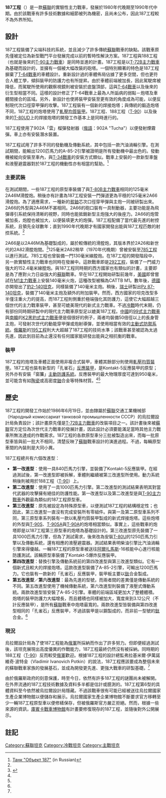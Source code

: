 {{noteTA
|G1=Military
}}
{{Infobox Weapon|is_vehicle=yes
| name=187工程 <br/>Объект 187
| image=
| caption=
| type=[[主力戰車|主力戰車]]
| origin={{flagcountry|USSR}}
<!-- Service history -->
|service=  
|用戶={{USSR}}
|wars=
|designer=[[乌拉尔机车车辆厂|烏拉爾設計局]]
|design_date=1986年6月19日
|manufacturer=
|unit_cost=
|production_date=
|number=
|variants=第一改進型<br/>第二改進型<br/>第三改進型<br/>第四改進型<br/>第五改進型<br/>第六改進型
| crew=3人
| length=不詳
| width=不詳
| height=不詳
| weight=50[[公噸|公噸]]
| armour=950毫米<br/>複合裝甲<br/>[[反應裝甲|反應裝甲]]<br/>軋壓均質裝甲
| primary_armament=1×125毫米2A66滑膛炮（48倍徑）
| secondary_armament=1×7.62毫米PKT同軸機槍<br/>1×12.7毫米[[NSV重機槍|NSVT防空機槍]]
| engine=А-85-2柴油引擎
| engine_power=1200匹[[馬力|馬力]]
| suspension=
| speed=
| pw_ratio=
| vehicle_range=
}}
{{冷戰坦克}}

'''187工程'''（{{lang-ru|Объект 187|Object 187}}）是一款[[蘇聯|蘇聯]]的實驗性主力戰車，發展於1980年代晚期至1990年代中期。由於該戰車有許多技術數據和細節被列為機密，且尚未公布，因此187工程較不為外界所知。

== 設計 ==

187工程裝備了尖端科技的系統，並且減少了許多傳統[[蘇聯|蘇聯]]戰車的缺點。該戰車原先僅被定位為新型戰鬥平台發展完成以前的暫時性解決方案。187工程與188工程（也就是後來的[[T-90主戰坦克|T-90主力戰車]]）是同時並進的計畫。187工程是以[[T-72主戰坦克|T-72B主力戰車]]為基礎而設計的，並擁有一個被大幅改裝的砲塔。一個特別顯著的特色是187工程摒棄了[[T-64主战坦克|T-64戰車]]的車體設計。重新設計過的車體佈局佔據了更多空間，但也更符合人體工學，傾斜裝甲的防護力也有所提昇。由於車體前端被加長，因此駕駛席被降低，而駕駛所使用的觀察視鏡則被安裝於底盤頂部，這與[[T-64主战坦克|T-64戰車]]以及後來的衍生型相當不同。這樣的設計修正了T-64戰車上最為人所詬病的弱點－炮塔及車體間接合的區域。另外，新設計也使將裝甲安裝至更有效的角度成為可能，以便反制現代次口徑穿甲彈的攻擊。187工程裝有一個新的焊接炮塔；與傳統的鍛造炮塔不同，187工程的炮塔使用了[[軋壓均質裝甲|軋壓均質裝甲]]。187工程、188工程（[[T-90主戰坦克|T-90]]）以及後來的[[T-80主戰坦克|T-80UD]]上的焊接炮塔的開發工作基本上是同時進行的。

187工程使用了902A「雲」榴彈發射器（[[俄語|俄語]]：902A "Tucha"）以便發射煙霧彈。車上亦有安裝潛水裝置。

187工程試用了許多不同的發動機及傳動系統，其中包括一款汽油渦輪引擎。在測試期間，能輸出1200匹馬力的A-85-2引擎被證明是所有發動機中最出色的。發動機被縱向安裝至車內，與[[T-34戰車|T-34戰車]]的安裝方式類似。戰車上安裝的一款新型車盤和液壓避震器對於187工程的機動性亦有相當的幫助。<ref name="Танк Объект 187">[http://www.otvaga2004.narod.ru/publ_w4/021_187.htm Танк "Объект 187"] {{Wayback|url=http://www.otvaga2004.narod.ru/publ_w4/021_187.htm |date=20100121053646 }} (in Russian)</ref>

=== 主要武裝 ===
在測試期間，一些187工程的原型車裝備了與[[T-80主戰坦克|T-80B主力戰車]]相同的125毫米2A46M滑膛炮。稍後亦有計畫為187工程安裝一門彈道更為平穩的125毫米2A66滑膛炮。為了適應需求，一種新的[[貧鈾|貧鈾]]芯次口徑穿甲彈與主炮一同被研製出來。2A66的外型與2A46M不甚相同。2A66的砲口裝有一具制動器，主要功能是為飛彈導引系統保持清晰的視野，同時也能抵銷新型主炮強大的後座力。2A66的炮管被加長，炮膛也被加大，以便裝填更大的炮彈。187工程配備了當代最先進的射控系統，且領先全球數年；直到1990年代晚期才有國家開發出能與187工程匹敵的射控系統。<ref name="Танк Объект 187"/>

2A66是以2A46M為基礎製成的，屬於較傳統的滑膛炮，其版本界於2A26和新世代的2A82滑膛炮間。<ref name="meshwar.vistcom.ru">{{Cite web |url=http://www.meshwar.vistcom.ru/tech/ob187.htm |title=Экспериментальный основной боевой танк "Объект 187" |accessdate=2016-02-17 |archive-date=2009-09-19 |archive-url=https://web.archive.org/web/20090919021504/http://www.meshwar.vistcom.ru/tech/ob187.htm |dead-url=yes }}</ref>125毫米2A82稍早（1970年代晚期）曾被安裝至[[785工程|785工程]]以進行測試。785工程也曾裝備一門130毫米線膛炮。在187工程的開發階段中，另一款實驗性主力戰車也同時在發展中。這款戰車即是[[292工程|292工程]]，裝備了一門威力強大的152.4毫米線膛炮。與187工程同時期的西方國家也有類似的計畫，主要即是為了應對火力日益強大的[[蘇聯|蘇聯]]戰車。早在187工程開始研製前幾年，[[美國|美國]]即曾嘗試在[[M1主力戰車|M1主力戰車]]上安裝140毫米火炮，這種改型被稱為CATTB M1。數年後，[[德國|德國]]亦開發出了[[豹2型坦克|豹2-140坦克]]，同樣裝備了140毫米主炮。稍後，[[瑞士|瑞士]]研製出[[豹2型坦克|Pz 87-140坦克]]，裝備了140毫米主炮及額外的附加裝甲。然而，西方國家的坦克改型多半僅注重火力的提高，而187工程則側重於極端強化其防護力，這使它大幅超越三個世代的主力戰車裝甲，甚至可媲美現代的新式主力戰車。不過[[冷戰|冷戰]]時代末期，仍有部份同時期研製中的現代主力戰車原型足以媲美187工程。[[中华人民共和国|中國]]的[[ZTZ-99主战坦克|99式主力戰車]]與[[大韩民国|南韓]]的[[K2主力戰車|K2黑豹式主力戰車]]便是個很好的例子，兩者均裝備50倍徑以上的長身管主炮，可發射次世代的動能穿甲彈或炮射導彈，並使用相當有效的[[主动防护系统|主動式防禦系統]]。[[俄羅斯|俄羅斯]]的[[T-95主力戰車|195工程]]則大大超越了187工程的技術水準；該戰車甚至被認為太過先進，因此到目前為止還沒有任何國家能研發出能與之相抗衡的戰車。

=== 裝甲 ===
187工程的炮塔及車體正面使用非複合式裝甲，車體其餘部分則使用[[軋壓均質裝甲|軋壓均質裝甲]]。187工程也裝有新型的「孔雀石」[[反应装甲|反應裝甲]]，是Kontakt-5反應裝甲的原型；另外亦有安裝「窗簾」[[主动防护系统|主動防護系統]]。反應裝甲的最大物理厚度可達到950毫米，並可能含有如[[陶瓷器|陶瓷]]或高密度[[鈾|鈾]]合金等特殊材質。<ref name="Танк Объект 187"/><ref name="meshwar.vistcom.ru"/>

== 歷史 ==
187工程的開發工作始於1986年6月19日，並由隸屬於[[蘇聯|蘇聯]]交通工業機械部（Народный комиссариат танковой промышленности СССР）的烏拉爾設計局負責設計；該計畫原先僅是[[T-72主戰坦克|T-72B主力戰車]]的改裝項目之一。該計畫後來被[[蘇聯|蘇聯]]官方定位為次世代主力戰車的發展計畫，因此設計必須要能滿足當時其他主力戰車所無法達成的作戰需求。187工程的各款原型車分三批被製造出來，而每一批原型車皆與前一批大不相同，清楚反映了[[蘇聯|蘇聯]]戰車設計的演進過程。不過，每輛原型車間的內裝則是大同小異。

187工程總共有六個改進型：
* '''第一改進型'''：使用一具840匹馬力引擎，並裝備了Kontakt-5反應裝甲。在經過測試後，第一改進型即被拆解，車體則繼續被第三改進型所使用。動力系統稍後則被用於188工程（[[T-90主戰坦克|T-90]]）上。
* '''第二改進型'''：使用了一具1000匹馬力引擎。第二改進型的測試結果表明其對當代武器的攻擊擁有絕佳的防護性能。第一改進型以及第二改進型是與[[T-90主戰坦克|T-90主力戰車]]外觀最為類似的187工程原型車。
* '''第三改進型'''：原先被設定為特殊原型車，以便測試187工程的結構穩定性；也因此，第三改進型一直沒有完成安裝所有零組件。與第一及第二原型車系列不同，第三原型車系列裝有一款以軋壓均質裝甲製成的新式焊接炮塔。這些炮塔的外型與[[T-90主戰坦克|T-90S]]、[[T-90主戰坦克|T-90SA]]與[[T-90主戰坦克|T-90A]]的炮塔相當類似。事實上，這些戰車的炮塔即是以187工程第三原型車的炮塔為基礎設計的。第三改進型原先裝備了一具1000匹馬力引擎，但為了測試需求，後來改為安裝[[T-80U|T-80U]]的1250匹馬力引擎以及傳動系統，還有相應的液壓避震器。測試結果表明柴油引擎比汽油渦輪引擎來得優越。一輛187工程的原型車被送往[[阿爾扎馬斯|阿爾扎馬斯]]-16核能中心進行核能防護測試。該輛原型車裝備了Kontakt-5爆炸反應裝甲。
* '''第四改進型'''：替換引擎及傳動系統前的第四改進型與第三改進型類似。它有一個新式且較大的焊接炮塔。這款改進型裝備了A-85-2引擎，可輸出1200匹馬力。它也裝有一款新的「孔雀石」反應裝甲，裝甲板主要以[[鈦|鈦]]合金製成。
* '''第五改進型'''／'''第六改進型'''：最為先進的型號，而兩者間的差異僅是傳動系統的不同。第五改進型使用了機械傳動系統，第六改進型則裝備了液壓式傳動系統。兩款改進型皆安裝了A-85-2引擎。車體的前端區域更加大了整體體積。炮塔的裝甲防護力大幅增長，而且體積也同樣被加大，寬度來到3.12公尺（不計反應裝甲），是所有[[蘇聯|蘇聯]]戰車中炮塔最寬的。兩款改進型皆裝備與第四改進型相同的「孔雀石」反應裝甲，不過該裝甲是以鋼製成的，而非前一型號的[[鈦|鈦]]合金。<ref name="Танк Объект 187"/>

=== 現況 ===
<gallery>
</gallery>

烏拉爾設計局為了使187工程能為[[俄軍|俄軍]]所採納而作出了許多努力。但即便經過測試後，該坦克展現出高度優異的作戰能力，187工程最終仍然沒有被採納。同時期的188工程（[[T-90主戰坦克|T-90]]）反而較受[[俄軍|俄軍]]歡迎。根據187工程的設計總監弗拉基米爾·伊萬諾維奇·波特金（Vladimir Ivanovich Potkin）的說法，187工程應該要成為整個未來的蘇聯戰車家族的發展基石，並成為開發更先進、更強大戰車的研製基礎。<ref name="Танк Объект 187"/>

由於俄羅斯政府的刻意保護，時至今日，依然有許多187工程的謎團尚未被解開。在外界流通的187工程技術數據及資料多半都是估計或臆測的。187工程第6型的具體資料至今依然被烏拉爾設計局隱藏。不過該戰車很有可能已經被送往烏拉爾國家生產企業博物館以便儲存和展示。烏拉爾國家生產企業博物館不斷要求官方移轉至少一輛187工程原型車以便修繕保存，但被俄羅斯官方嚴正拒絕。然而，根據一些來源的資訊，[[库宾卡坦克博物馆|庫賓卡戰車博物館]]有計畫要修復現存的187工程，並隨後對外公開展示。

== 註記 ==
{{Reflist}}

{{二戰後蘇聯裝甲戰鬥車輛}}

[[Category:蘇聯坦克|Category:蘇聯坦克]]
[[Category:冷戰坦克|Category:冷戰坦克]]
[[Category:主戰坦克|Category:主戰坦克]]